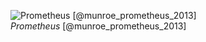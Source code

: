 ![*Prometheus* [@munroe_prometheus_2013]](figures/prometheus.png){#fig-preface-prometheus fig-scap='xkcd 1228: *Prometheus*'}
